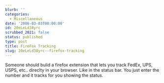 ```yaml
---
blurb: ''
categories:
  - Miscellaneous
date: '2006-03-03T00:00:00'
id: 20eLeLd38yrc
scrubbed_2021: false
status: published
type: post
title: FireFox Tracking
slug: 20eLeLd38yrc--firefox-tracking
---
```


Someone should bulid a firefox extension that lets you track FedEx,
UPS, USPS, etc.. direclty in your browser. Like in the status bar.
You just enter the number and it tracks for you showing the status.
